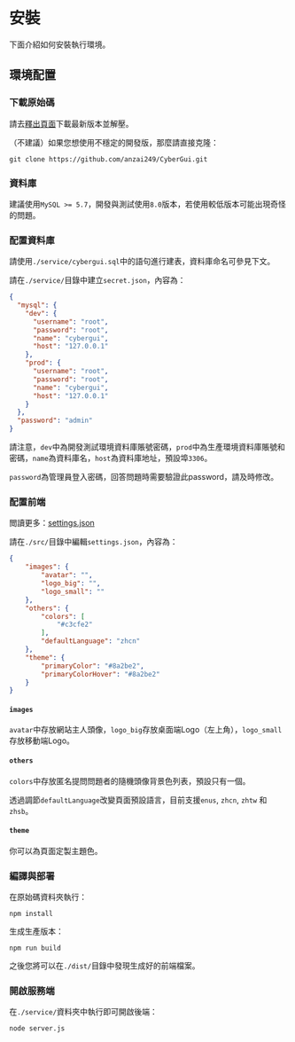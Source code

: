 
# 安裝

下面介紹如何安裝執行環境。

## 環境配置

<Steps>

### 下載原始碼

請去[釋出頁面](https://github.com/anzai249/CyberGui/releases)下載最新版本並解壓。

（不建議）如果您想使用不穩定的開發版，那麼請直接克隆：

```shell copy
git clone https://github.com/anzai249/CyberGui.git
```

### 資料庫

建議使用`MySQL >= 5.7`，開發與測試使用`8.0`版本，若使用較低版本可能出現奇怪的問題。

### 配置資料庫

請使用`./service/cybergui.sql`中的語句進行建表，資料庫命名可參見下文。

請在`./service/`目錄中建立`secret.json`，內容為：

```json filename="secret.json" copy
{
  "mysql": {
    "dev": {
      "username": "root",
      "password": "root",
      "name": "cybergui",
      "host": "127.0.0.1"
    },
    "prod": {
      "username": "root",
      "password": "root",
      "name": "cybergui",
      "host": "127.0.0.1"
    }
  },
  "password": "admin"
}
```

請注意，`dev`中為開發測試環境資料庫賬號密碼，`prod`中為生產環境資料庫賬號和密碼，`name`為資料庫名，`host`為資料庫地址，預設埠`3306`。

`password`為管理員登入密碼，回答問題時需要驗證此password，請及時修改。

### 配置前端

閲讀更多：[settings.json](./advanced/settings)

請在`./src/`目錄中編輯`settings.json`，內容為：

```json filename="settings.json" copy
{
    "images": {
        "avatar": "",
        "logo_big": "",
        "logo_small": ""
    },
    "others": {
        "colors": [
            "#c3cfe2"
        ],
        "defaultLanguage": "zhcn"
    },
    "theme": {
        "primaryColor": "#8a2be2",
        "primaryColorHover": "#8a2be2"
    }
}
```

#### `images`

`avatar`中存放網站主人頭像，`logo_big`存放桌面端Logo（左上角），`logo_small`存放移動端Logo。

#### `others`

`colors`中存放匿名提問問題者的隨機頭像背景色列表，預設只有一個。

透過調節`defaultLanguage`改變頁面預設語言，目前支援`enus`, `zhcn`, `zhtw` 和 `zhsb`。

#### `theme`

你可以為頁面定製主題色。

### 編譯與部署

在原始碼資料夾執行：

```shell copy
npm install
```

生成生產版本：

```shell copy
npm run build
```

之後您將可以在`./dist/`目錄中發現生成好的前端檔案。

### 開啟服務端

在`./service/`資料夾中執行即可開啟後端：

```shell copy
node server.js
```

</Steps>
